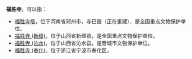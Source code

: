 '''福胜寺'''，可以指：
* [[福胜寺塔|福胜寺塔]]，位于河南省邓州市，寺已毁（正在重建），是全国重点文物保护单位。
*[[福胜寺_(新绛)|福胜寺 (新绛)]]，位于山西省新绛县，是全国重点文物保护单位。
*[[福胜寺_(沁水)|福胜寺 (沁水)]]，位于山西省沁水县，是晋城市文物保护单位。
*[[福胜寺_(奉化)|福胜寺 (奉化)]]，位于浙江省宁波市奉化区。

{{disambig|F|Cat=三字佛寺消歧義}}